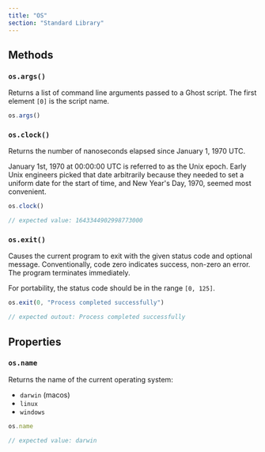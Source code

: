 ```yaml
---
title: "OS"
section: "Standard Library"
---
```


## Methods

### `os.args()`

Returns a list of command line arguments passed to a Ghost script. The first element `[0]` is the script name.

```typescript
os.args()
```

### `os.clock()`

Returns the number of nanoseconds elapsed since January 1, 1970 UTC.

<callout>
January 1st, 1970 at 00:00:00 UTC is referred to as the Unix epoch. Early Unix engineers picked that date arbitrarily because they needed to set a uniform date for the start of time, and New Year's Day, 1970, seemed most convenient.
</callout>

```typescript
os.clock()

// expected value: 1643344902998773000
```

### `os.exit()`

Causes the current program to exit with the given status code and optional message. Conventionally, code zero indicates success, non-zero an error. The program terminates immediately.

For portability, the status code should be in the range `[0, 125]`.

```typescript
os.exit(0, "Process completed successfully")

// expected outout: Process completed successfully
```

## Properties

### `os.name`

Returns the name of the current operating system:
- `darwin` (macos)
- `linux`
- `windows`

```typescript
os.name

// expected value: darwin
```